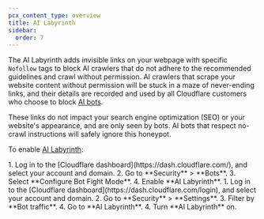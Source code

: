 ```yaml
---
pcx_content_type: overview
title: AI Labyrinth
sidebar:
  order: 7
---
```



The AI Labyrinth adds invisible links on your webpage with specific `Nofollow` tags to block AI crawlers that do not adhere to the recommended guidelines and crawl without permission. AI crawlers that scrape your website content without permission will be stuck in a maze of never-ending links, and their details are recorded and used by all Cloudflare customers who choose to block [AI bots](/bots/concepts/bot/#ai-bots).

These links do not impact your search engine optimization (SEO) or your website's appearance, and are only seen by bots. AI bots that respect no-crawl instructions will safely ignore this honeypot.

To enable [AI Labyrinth](/bots/additional-configurations/ai-labyrinth):

<Tabs syncKey="dashNewNav"> 
  <TabItem label="Old dashboard">
    <Steps>
      1. Log in to the [Cloudflare dashboard](https://dash.cloudflare.com/), and select your account and domain.
      2. Go to **Security** > **Bots**.
      3. Select **Configure Bot Fight Mode**.
      4. Enable **AI Labyrinth**.
    </Steps>
  </TabItem> 
  <TabItem label="New dashboard" icon="rocket">
    <Steps>
      1. Log in to the [Cloudflare dashboard](https://dash.cloudflare.com/login), and select your account and domain.
      2. Go to **Security** > **Settings**.
      3. Filter by **Bot traffic**.
      4. Go to **AI Labyrinth**. 
      4. Turn **AI Labyrinth** on.
    </Steps>
  </TabItem> 
</Tabs>